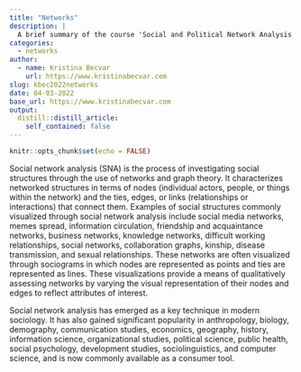 ```yaml
---
title: "Networks"
description: |
  A brief summary of the course 'Social and Political Network Analysis'
categories:
  - networks
author:
  - name: Kristina Becvar
    url: https://www.kristinabecvar.com
slug: kbec2022networks
date: 04-03-2022
base_url: https://www.kristinabecvar.com
output:
  distill::distill_article:
    self_contained: false
---
```



```r
knitr::opts_chunk$set(echo = FALSE)
```

Social network analysis (SNA) is the process of investigating social structures through the use of networks and graph theory. It characterizes networked structures in terms of nodes (individual actors, people, or things within the network) and the ties, edges, or links (relationships or interactions) that connect them. Examples of social structures commonly visualized through social network analysis include social media networks, memes spread, information circulation, friendship and acquaintance networks, business networks, knowledge networks, difficult working relationships, social networks, collaboration graphs, kinship, disease transmission, and sexual relationships. These networks are often visualized through sociograms in which nodes are represented as points and ties are represented as lines. These visualizations provide a means of qualitatively assessing networks by varying the visual representation of their nodes and edges to reflect attributes of interest.

Social network analysis has emerged as a key technique in modern sociology. It has also gained significant popularity in anthropology, biology, demography, communication studies, economics, geography, history, information science, organizational studies, political science, public health, social psychology, development studies, sociolinguistics, and computer science, and is now commonly available as a consumer tool.
